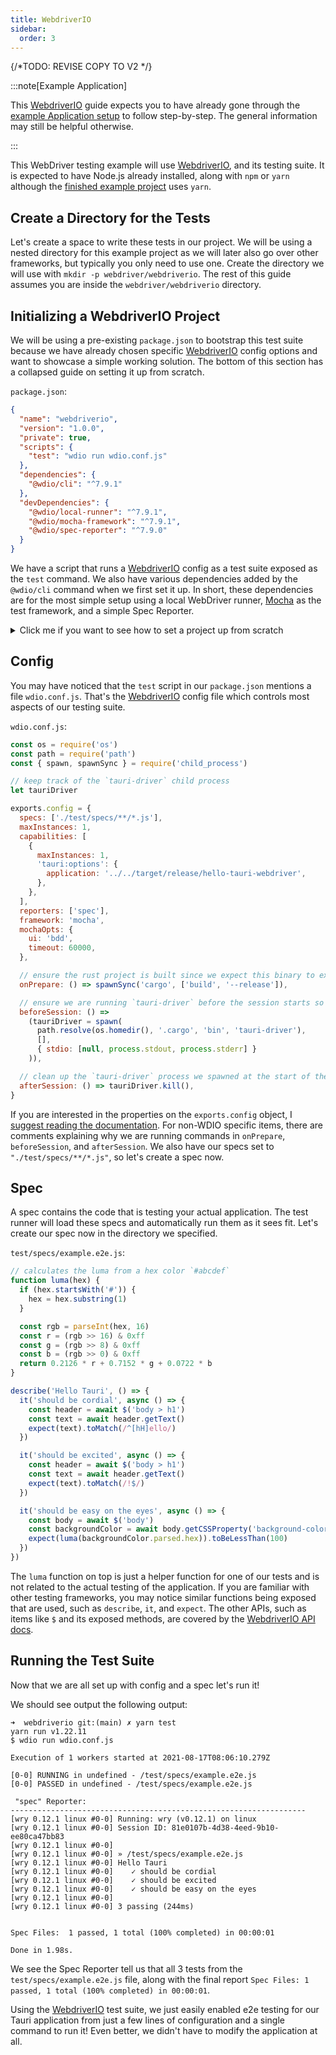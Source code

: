 ```yaml
---
title: WebdriverIO
sidebar:
  order: 3
---
```

{/*TODO: REVISE COPY TO V2 */}


:::note[Example Application]

This [WebdriverIO] guide expects you to have already gone through the [example Application setup] to follow
step-by-step. The general information may still be helpful otherwise.

:::

This WebDriver testing example will use [WebdriverIO], and its testing suite. It is expected to have Node.js already
installed, along with `npm` or `yarn` although the [finished example project] uses `yarn`.

## Create a Directory for the Tests

Let's create a space to write these tests in our project. We will be using a nested directory for
this example project as we will later also go over other frameworks, but typically you only need to use one. Create
the directory we will use with `mkdir -p webdriver/webdriverio`. The rest of this guide assumes you are inside the
`webdriver/webdriverio` directory.

## Initializing a WebdriverIO Project

We will be using a pre-existing `package.json` to bootstrap this test suite because we have already chosen specific
[WebdriverIO] config options and want to showcase a simple working solution. The bottom of this section has a collapsed
guide on setting it up from scratch.

`package.json`:

```json
{
  "name": "webdriverio",
  "version": "1.0.0",
  "private": true,
  "scripts": {
    "test": "wdio run wdio.conf.js"
  },
  "dependencies": {
    "@wdio/cli": "^7.9.1"
  },
  "devDependencies": {
    "@wdio/local-runner": "^7.9.1",
    "@wdio/mocha-framework": "^7.9.1",
    "@wdio/spec-reporter": "^7.9.0"
  }
}
```

We have a script that runs a [WebdriverIO] config as a test suite exposed as the `test` command. We also have various
dependencies added by the `@wdio/cli` command when we first set it up. In short, these dependencies are for
the most simple setup using a local WebDriver runner, [Mocha] as the test framework, and a simple Spec Reporter.

<details>
<summary>Click me if you want to see how to set a project up from scratch</summary>

The CLI is interactive, and you may choose the tools to work with yourself. Note that you will likely diverge from
the rest of the guide, and you need to set up the differences yourself.

Let's add the [WebdriverIO] CLI to this npm project.

<CommandTabs
	npm="npm install @wdio/cli"
	yarn="yarn add @wdio/cli"
/>

To then run the interactive config command to set up a [WebdriverIO] test suite, you can then run:

<CommandTabs
	npm="npx wdio config"
	yarn="yarn wdio config"
/>

</details>

## Config

You may have noticed that the `test` script in our `package.json` mentions a file `wdio.conf.js`. That's the [WebdriverIO]
config file which controls most aspects of our testing suite.

`wdio.conf.js`:

```js
const os = require('os')
const path = require('path')
const { spawn, spawnSync } = require('child_process')

// keep track of the `tauri-driver` child process
let tauriDriver

exports.config = {
  specs: ['./test/specs/**/*.js'],
  maxInstances: 1,
  capabilities: [
    {
      maxInstances: 1,
      'tauri:options': {
        application: '../../target/release/hello-tauri-webdriver',
      },
    },
  ],
  reporters: ['spec'],
  framework: 'mocha',
  mochaOpts: {
    ui: 'bdd',
    timeout: 60000,
  },

  // ensure the rust project is built since we expect this binary to exist for the webdriver sessions
  onPrepare: () => spawnSync('cargo', ['build', '--release']),

  // ensure we are running `tauri-driver` before the session starts so that we can proxy the webdriver requests
  beforeSession: () =>
    (tauriDriver = spawn(
      path.resolve(os.homedir(), '.cargo', 'bin', 'tauri-driver'),
      [],
      { stdio: [null, process.stdout, process.stderr] }
    )),

  // clean up the `tauri-driver` process we spawned at the start of the session
  afterSession: () => tauriDriver.kill(),
}
```

If you are interested in the properties on the `exports.config` object, I [suggest reading the documentation][webdriver documentation].
For non-WDIO specific items, there are comments explaining why we are running commands in `onPrepare`, `beforeSession`,
and `afterSession`. We also have our specs set to `"./test/specs/**/*.js"`, so let's create a spec now.

## Spec

A spec contains the code that is testing your actual application. The test runner will load these specs and automatically
run them as it sees fit. Let's create our spec now in the directory we specified.

`test/specs/example.e2e.js`:

```js
// calculates the luma from a hex color `#abcdef`
function luma(hex) {
  if (hex.startsWith('#')) {
    hex = hex.substring(1)
  }

  const rgb = parseInt(hex, 16)
  const r = (rgb >> 16) & 0xff
  const g = (rgb >> 8) & 0xff
  const b = (rgb >> 0) & 0xff
  return 0.2126 * r + 0.7152 * g + 0.0722 * b
}

describe('Hello Tauri', () => {
  it('should be cordial', async () => {
    const header = await $('body > h1')
    const text = await header.getText()
    expect(text).toMatch(/^[hH]ello/)
  })

  it('should be excited', async () => {
    const header = await $('body > h1')
    const text = await header.getText()
    expect(text).toMatch(/!$/)
  })

  it('should be easy on the eyes', async () => {
    const body = await $('body')
    const backgroundColor = await body.getCSSProperty('background-color')
    expect(luma(backgroundColor.parsed.hex)).toBeLessThan(100)
  })
})
```

The `luma` function on top is just a helper function for one of our tests and is not related to the actual testing of
the application. If you are familiar with other testing frameworks, you may notice similar functions being exposed that
are used, such as `describe`, `it`, and `expect`. The other APIs, such as items like `$` and its exposed methods, are
covered by the [WebdriverIO API docs].

## Running the Test Suite

Now that we are all set up with config and a spec let's run it!


<CommandTabs
	npm="npm test"
	yarn="yarn test"
/>

We should see output the following output:

```text
➜  webdriverio git:(main) ✗ yarn test
yarn run v1.22.11
$ wdio run wdio.conf.js

Execution of 1 workers started at 2021-08-17T08:06:10.279Z

[0-0] RUNNING in undefined - /test/specs/example.e2e.js
[0-0] PASSED in undefined - /test/specs/example.e2e.js

 "spec" Reporter:
------------------------------------------------------------------
[wry 0.12.1 linux #0-0] Running: wry (v0.12.1) on linux
[wry 0.12.1 linux #0-0] Session ID: 81e0107b-4d38-4eed-9b10-ee80ca47bb83
[wry 0.12.1 linux #0-0]
[wry 0.12.1 linux #0-0] » /test/specs/example.e2e.js
[wry 0.12.1 linux #0-0] Hello Tauri
[wry 0.12.1 linux #0-0]    ✓ should be cordial
[wry 0.12.1 linux #0-0]    ✓ should be excited
[wry 0.12.1 linux #0-0]    ✓ should be easy on the eyes
[wry 0.12.1 linux #0-0]
[wry 0.12.1 linux #0-0] 3 passing (244ms)


Spec Files:	 1 passed, 1 total (100% completed) in 00:00:01

Done in 1.98s.
```

We see the Spec Reporter tell us that all 3 tests from the `test/specs/example.e2e.js` file, along with the final report
`Spec Files: 1 passed, 1 total (100% completed) in 00:00:01`.

Using the [WebdriverIO] test suite, we just easily enabled e2e testing for our Tauri application from just a few lines
of configuration and a single command to run it! Even better, we didn't have to modify the application at all.

[webdriverio]: https://webdriver.io/
[finished example project]: https://github.com/chippers/hello_tauri
[example application setup]: ./setup.md
[mocha]: https://mochajs.org/
[webdriver documentation]: https://webdriver.io/docs/configurationfile
[webdriverio api docs]: https://webdriver.io/docs/api

